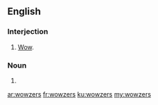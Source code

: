 ==English==

===Interjection===
{{en-interj}}

# {{context|slang}} [[wow|Wow]].

===Noun===
{{head|en|plural}}

# {{plural of|wowzer|lang=en}}

[[ar:wowzers]]
[[fr:wowzers]]
[[ku:wowzers]]
[[my:wowzers]]